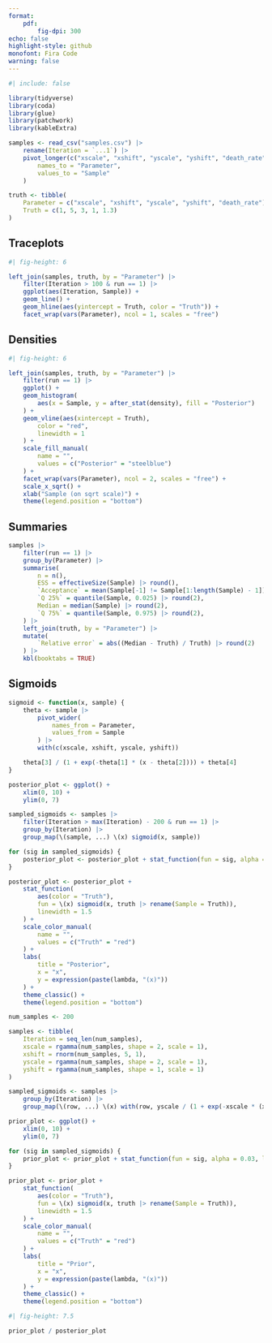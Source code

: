 ```yaml
---
format:
    pdf:
        fig-dpi: 300
echo: false
highlight-style: github
monofont: Fira Code
warning: false
---
```


```r
#| include: false

library(tidyverse)
library(coda)
library(glue)
library(patchwork)
library(kableExtra)

samples <- read_csv("samples.csv") |>
    rename(Iteration = `...1`) |>
    pivot_longer(c("xscale", "xshift", "yscale", "yshift", "death_rate"),
        names_to = "Parameter",
        values_to = "Sample"
    )

truth <- tibble(
    Parameter = c("xscale", "xshift", "yscale", "yshift", "death_rate"),
    Truth = c(1, 5, 3, 1, 1.3)
)
```

## Traceplots

```r
#| fig-height: 6

left_join(samples, truth, by = "Parameter") |>
    filter(Iteration > 100 & run == 1) |>
    ggplot(aes(Iteration, Sample)) +
    geom_line() +
    geom_hline(aes(yintercept = Truth, color = "Truth")) +
    facet_wrap(vars(Parameter), ncol = 1, scales = "free")
```

\pagebreak

## Densities

```r
#| fig-height: 6

left_join(samples, truth, by = "Parameter") |>
    filter(run == 1) |>
    ggplot() +
    geom_histogram(
        aes(x = Sample, y = after_stat(density), fill = "Posterior")
    ) +
    geom_vline(aes(xintercept = Truth),
        color = "red",
        linewidth = 1
    ) +
    scale_fill_manual(
        name = "",
        values = c("Posterior" = "steelblue")
    ) +
    facet_wrap(vars(Parameter), ncol = 2, scales = "free") +
    scale_x_sqrt() +
    xlab("Sample (on sqrt scale)") +
    theme(legend.position = "bottom")
```

\pagebreak

## Summaries

```r
samples |>
    filter(run == 1) |>
    group_by(Parameter) |>
    summarise(
        n = n(),
        ESS = effectiveSize(Sample) |> round(),
        `Acceptance` = mean(Sample[-1] != Sample[1:length(Sample) - 1]) |> round(2),
        `Q 25%` = quantile(Sample, 0.025) |> round(2),
        Median = median(Sample) |> round(2),
        `Q 75%` = quantile(Sample, 0.975) |> round(2),
    ) |>
    left_join(truth, by = "Parameter") |>
    mutate(
        `Relative error` = abs((Median - Truth) / Truth) |> round(2)
    ) |>
    kbl(booktabs = TRUE)
```

\pagebreak

## Sigmoids

```r
sigmoid <- function(x, sample) {
    theta <- sample |>
        pivot_wider(
            names_from = Parameter,
            values_from = Sample
        ) |>
        with(c(xscale, xshift, yscale, yshift))

    theta[3] / (1 + exp(-theta[1] * (x - theta[2]))) + theta[4]
}
```

```r
posterior_plot <- ggplot() +
    xlim(0, 10) +
    ylim(0, 7)

sampled_sigmoids <- samples |>
    filter(Iteration > max(Iteration) - 200 & run == 1) |>
    group_by(Iteration) |>
    group_map(\(sample, ...) \(x) sigmoid(x, sample))

for (sig in sampled_sigmoids) {
    posterior_plot <- posterior_plot + stat_function(fun = sig, alpha = 0.03, linewidth = 1)
}

posterior_plot <- posterior_plot +
    stat_function(
        aes(color = "Truth"),
        fun = \(x) sigmoid(x, truth |> rename(Sample = Truth)),
        linewidth = 1.5
    ) +
    scale_color_manual(
        name = "",
        values = c("Truth" = "red")
    ) +
    labs(
        title = "Posterior",
        x = "x",
        y = expression(paste(lambda, "(x)"))
    ) +
    theme_classic() +
    theme(legend.position = "bottom")
```

```r
num_samples <- 200

samples <- tibble(
    Iteration = seq_len(num_samples),
    xscale = rgamma(num_samples, shape = 2, scale = 1),
    xshift = rnorm(num_samples, 5, 1),
    yscale = rgamma(num_samples, shape = 2, scale = 1),
    yshift = rgamma(num_samples, shape = 1, scale = 1)
)

sampled_sigmoids <- samples |>
    group_by(Iteration) |>
    group_map(\(row, ...) \(x) with(row, yscale / (1 + exp(-xscale * (x - xshift))) + yshift))

prior_plot <- ggplot() +
    xlim(0, 10) +
    ylim(0, 7)

for (sig in sampled_sigmoids) {
    prior_plot <- prior_plot + stat_function(fun = sig, alpha = 0.03, linewidth = 1)
}

prior_plot <- prior_plot +
    stat_function(
        aes(color = "Truth"),
        fun = \(x) sigmoid(x, truth |> rename(Sample = Truth)),
        linewidth = 1.5
    ) +
    scale_color_manual(
        name = "",
        values = c("Truth" = "red")
    ) +
    labs(
        title = "Prior",
        x = "x",
        y = expression(paste(lambda, "(x)"))
    ) +
    theme_classic() +
    theme(legend.position = "bottom")
```

```r
#| fig-height: 7.5

prior_plot / posterior_plot
```

